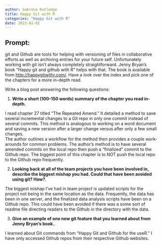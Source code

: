 ```yaml
---
author: Sabrena Rutledge
title: Happy Git with R
categories: "Happy Git with R"
date: 2023-02-02
---
```


## Prompt:

git and Github are tools for helping with versioning of files in collaborative efforts as well as archiving entries for your future self. 
Unfortunately working with git isn't always completely straightforward. 
Jenny Bryan's book "Happy git and github with R" helps with that. The book is available from [http://happygitwithr.com/](http://happygitwithr.com/). Have a look over the index and pick one of the chapters for a more in-depth read.

Write a blog post answering the following questions: 

1. **Write a short (100-150 words) summary of the chapter you read in-depth.**
 
 I read chapter 27 titled "The Repeated Amend." It detailed a method to save several incremental changes to a Git repo in only one commit instead of several commits. This method is analogous to working on a word document and saving a new version after a larger change versus after only a few small changes.  
The author outlines a workflow for the method then provides a couple work-arounds for common problems. The author’s method is to have several amended commits on the local repo then push a “finalized” commit to the Github repo. 
The biggest point of this chapter is to NOT push the local repo to the Github repo frequently. 
 
2. **Looking back at all of the team projects you have been involved in, describe the biggest mishap you had. Could that have been avoided using git? How?**. 

The biggest mishap I’ve had in team project is updated scripts for the project not being in the same location as the data. Frequently, the data has been in one server, and the finalized data analysis scripts have been on a Github repo. 
This could have been avoided if there was a some sort of readme file directing readers to the Github in the directory with the data.

3. **Give an example of one new git feature that you learned about from Jenny Bryan's book.**.

I learned about Git commands from “Happy Git and Github for the useR.” I have only accessed Github repos from their respective Github websites.
